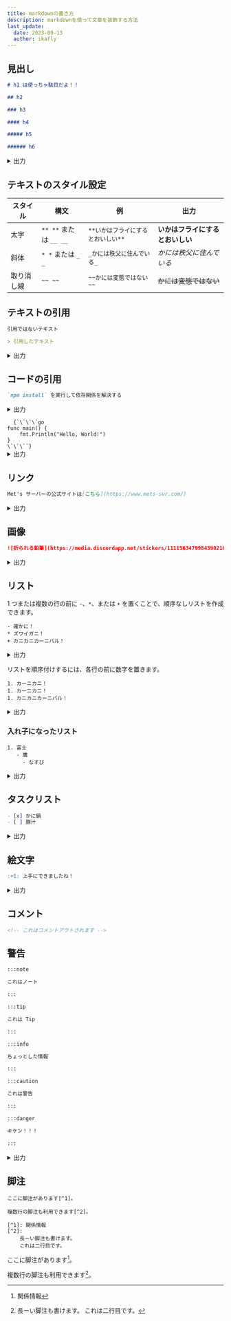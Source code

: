 ```yaml
---
title: markdownの書き方
description: markdownを使って文章を装飾する方法
last_update:
  date: 2023-09-13
  author: ikafly
---
```


## 見出し

```md
# h1 は使っちゃ駄目だよ！！

## h2

### h3

#### h4

##### h5

###### h6
```

<details>
  <summary>出力</summary>

# h1 は使っちゃ駄目だよ！！

## h2

### h3

#### h4

##### h5

###### h6

</details>

## テキストのスタイル設定

| スタイル   | 構文                   | 例                                | 出力                         |
| ---------- | ---------------------- | --------------------------------- | ---------------------------- |
| 太字       | `** **` または `__ __` | `**いかはフライにするとおいしい**` | **いかはフライにするとおいしい** |
| 斜体       | `* *` または `_ _`     | `_かには秩父に住んでいる_`         | _かには秩父に住んでいる_     |
| 取り消し線 | `~~ ~~`                | `~~かには変態ではない~~`           | ~~かには変態ではない~~       |

## テキストの引用

```md
引用ではないテキスト

> 引用したテキスト
```

<details>
  <summary>出力</summary>

引用ではないテキスト

> 引用したテキスト

</details>

## コードの引用

```md
`npm install` を実行して依存関係を解決する
```

<details>
  <summary>出力</summary>

`npm install` を実行して依存関係を解決する

</details>

<code language="md">
  {`\`\`\`go
func main() {
    fmt.Println("Hello, World!")
}
\`\`\``}
</code>

<details>
  <summary>出力</summary>

```go
func main() {
    fmt.Println("Hello, World!")
}
```

</details>

## リンク

```md
Met's サーバーの公式サイトは[こちら](https://www.mets-svr.com/)
```

<details>
  <summary>出力</summary>

Met's サーバーの公式サイトは[こちら](https://www.mets-svr.com/)

</details>

## 画像

```md
![折られる鉛筆](https://media.discordapp.net/stickers/1111563479984390216.webp?size=160)
```

<details>
  <summary>出力</summary>

![折られる鉛筆](https://media.discordapp.net/stickers/1111563479984390216.webp?size=160)

</details>

## リスト

1 つまたは複数の行の前に `-`、`*`、または `+` を置くことで、順序なしリストを作成できます。

```
- 確かに！
* ズワイガニ！
+ カニカニカーニバル！
```

<details>
  <summary>出力</summary>

- 確かに！

* ズワイガニ！

- カニカニカーニバル！

</details>

リストを順序付けするには、各行の前に数字を置きます。

```
1. カーニカニ！
1. カーニカニ！
1. カニカニカーニバル！
```

<details>
  <summary>出力</summary>

1. カーニカニ！
1. カーニカニ！
1. カニカニカーニバル！

</details>

### 入れ子になったリスト

```
1. 富士
   - 鷹
     - なすび
```

<details>
  <summary>出力</summary>

1. 富士
   - 鷹
     - なすび

</details>

## タスクリスト

```md
- [x] かに鍋
- [ ] 豚汁
```

<details>
  <summary>出力</summary>

- [x] かに鍋
- [ ] 豚汁

</details>

## 絵文字

```md
:+1: 上手にできましたね！
```

<details>
  <summary>出力</summary>

:+1: 上手にできましたね！

</details>

## コメント

```md
<!-- これはコメントアウトされます -->
```

## 警告

```md
:::note

これはノート

:::

:::tip

これは Tip

:::

:::info

ちょっとした情報

:::

:::caution

これは警告

:::

:::danger

キケン！！！

:::
```

<details>
  <summary>出力</summary>

:::note

これはノート

:::

:::tip

これは Tip

:::

:::info

ちょっとした情報

:::

:::caution

これは警告

:::

:::danger

キケン！！！

:::

</details>

## 脚注

```
ここに脚注があります[^1]。

複数行の脚注も利用できます[^2]。

[^1]: 関係情報
[^2]:
    長ーい脚注も書けます。
    これは二行目です。
```

ここに脚注があります[^1]。

複数行の脚注も利用できます[^2]。

[^1]: 関係情報
[^2]:
    長ーい脚注も書けます。
    これは二行目です。
